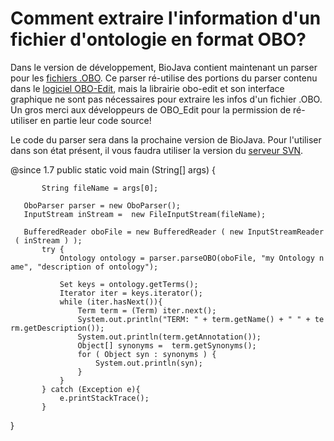 =Comment extraire l'information d'un fichier d'ontologie en format OBO?=

Dans le version de développement, BioJava contient maintenant un parser  pour les [http://www.geneontology.org/GO.format.obo-1_2.shtml fichiers .OBO]. Ce parser ré-utilise des portions du parser contenu dans le [http://wiki.geneontology.org/index.php/OBO-Edit logiciel OBO-Edit], mais la librairie obo-edit et son interface graphique ne sont pas nécessaires pour extraire les infos d'un fichier .OBO. Un gros merci aux développeurs de OBO_Edit pour la permission de ré-utiliser en partie leur code source!

Le code du parser sera dans la prochaine version de BioJava. Pour l'utiliser dans son état présent, il vous faudra utiliser la version du [[Autobuild_events|serveur SVN]].

<java>
@since 1.7
public static void  main (String[] args) {

        String fileName = args[0];

	OboParser parser = new OboParser();
	InputStream inStream =  new FileInputStream(fileName);
		
	BufferedReader oboFile = new BufferedReader ( new InputStreamReader ( inStream ) );
		try {
			Ontology ontology = parser.parseOBO(oboFile, "my Ontology name", "description of ontology");
						
			Set keys = ontology.getTerms();
			Iterator iter = keys.iterator();
			while (iter.hasNext()){
				Term term = (Term) iter.next();
				System.out.println("TERM: " + term.getName() + " " + term.getDescription());
				System.out.println(term.getAnnotation());
				Object[] synonyms =  term.getSynonyms();
				for ( Object syn : synonyms ) {
					System.out.println(syn);
				}					
			}			
		} catch (Exception e){
			e.printStackTrace();
		}
}
</java>